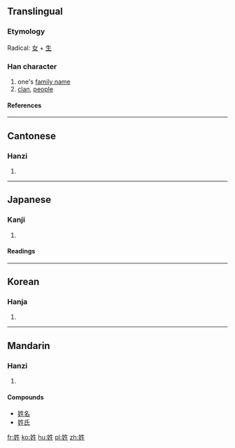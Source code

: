 ==Translingual==
===Etymology===
Radical: [[女]] + [[生]]
===Han character===
{{Han char|rn=38|rad=女|as=05|sn=8|four=4541<sub>0</sub>|canj=女竹手一 (VHQM)}}
# one's [[family name]]
# [[clan]], [[people]]
====References====
{{Han ref|kx=0259.050|dkj=06178|dj=0524.090|hdz=21037.120|uh=59D3|ud=22995|bh=A96D|bd=43373}}

----
==Cantonese==
===Hanzi===
{{yue-hanzi|jyut=|y=sing3}}
# {{defn|Cantonese}}
----
==Japanese==
===Kanji===
{{ja-kanji|grade=|rs=女05}}
# {{defn|Japanese}} 
====Readings====
{{ja-readings|on=[[せい]] (sei), [[しょう]] (shō)|kun=[[かばね]] (kabane)}}
----
==Korean==
===Hanja===
{{ko-hanja|hangeul=성|rv=seong|mr=sŏng}}
# {{defn|Korean}}
----
==Mandarin==
===Hanzi===
{{cmn-hanzi|pin=[[xìng]] (xing4)|wg=hsing<sup>4</sup>}}
# {{defn|Mandarin}}

====Compounds====
*[[姓名]]
*[[姓氏]]

[[fr:姓]]
[[ko:姓]]
[[hu:姓]]
[[pl:姓]]
[[zh:姓]]